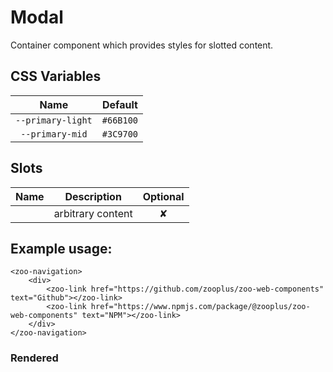 
<Meta title="Docs/Navigation"/>

# Modal

Container component which provides styles for slotted content.
## CSS Variables
|        **Name**        |   **Default**  |
| :--------------------: |:--------------:|
| `--primary-light`      |    `#66B100`   |
| `--primary-mid`        |    `#3C9700`   |
## Slots
|      **Name**    |           **Description**          | **Optional** | 
| :--------------: | :---------------------------------:|:-----------:|
|                  | arbitrary content                  | ✘

## Example usage:
```
<zoo-navigation>
	<div>
		<zoo-link href="https://github.com/zooplus/zoo-web-components" text="Github"></zoo-link>
		<zoo-link href="https://www.npmjs.com/package/@zooplus/zoo-web-components" text="NPM"></zoo-link>
	</div>
</zoo-navigation>
```

### Rendered
<zoo-navigation>
	<div>
		<zoo-link href="https://github.com/zooplus/zoo-web-components" text="Github"></zoo-link>
		<zoo-link href="https://www.npmjs.com/package/@zooplus/zoo-web-components" text="NPM"></zoo-link>
	</div>
</zoo-navigation>